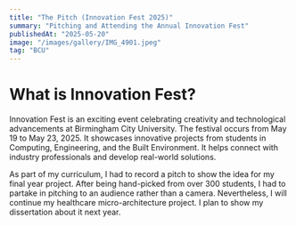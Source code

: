 ```yaml
---
title: "The Pitch (Innovation Fest 2025)"
summary: "Pitching and Attending the Annual Innovation Fest"
publishedAt: "2025-05-20"
image: "/images/gallery/IMG_4901.jpeg"
tag: "BCU"
---
```


# What is Innovation Fest?

Innovation Fest is an exciting event celebrating creativity and technological advancements at Birmingham City University. 
The festival occurs from May 19 to May 23, 2025. It showcases innovative projects from students in Computing, Engineering, 
and the Built Environment. It helps connect with industry professionals and develop real-world solutions.

As part of my curriculum, I had to record a pitch to show the idea for my final year project. After being hand-picked 
from over 300 students, I had to partake in pitching to an audience rather than a camera. Nevertheless, I will continue 
my healthcare micro-architecture project. I plan to show my dissertation about it next year.